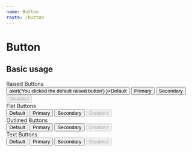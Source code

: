 ```yaml
---
name: Button
route: /button
---
```



# Button

<PropsTable of={Button} />

## Basic usage

<Playground>
  <MarginWrapper>
  Raised Buttons<br/>
  <Button variant="raised" color="default" onClick={ () => alert('You clicked the default raised button') }>Default</Button>
  <Button variant="raised" color="primary">Primary</Button>
  <Button variant="raised" color="secondary">Secondary</Button>
  <Button variant="raised" color="secondary" disabled>Disabled</Button>
<br/>
Flat Buttons<br/>
  <Button variant="flat" color="default">Default</Button>
  <Button variant="flat" color="primary">Primary</Button>
  <Button variant="flat" color="secondary">Secondary</Button>
  <Button variant="flat" color="secondary" disabled>Disabled</Button>
<br/>
Outlined Buttons<br/>
  <Button variant="outlined" color="default">Default</Button>
  <Button variant="outlined" color="primary">Primary</Button>
  <Button variant="outlined" color="secondary">Secondary</Button>
  <Button variant="outlined" color="secondary" disabled>Disabled</Button>
<br/>
Text Buttons<br/>
  <Button variant="text" color="default">Default</Button>
  <Button variant="text" color="primary">Primary</Button>
  <Button variant="text" color="secondary">Secondary</Button>
  <Button variant="text" color="secondary" disabled>Disabled</Button>
  </MarginWrapper>
</Playground>